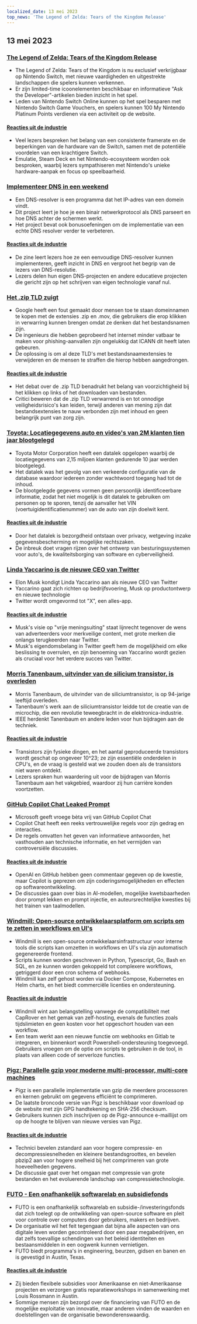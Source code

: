 ```yaml
---
localized_date: 13 mei 2023
top_news: 'The Legend of Zelda: Tears of the Kingdom Release'
---
```




<CallToAction />

<Steps>

## 13 mei 2023

### [The Legend of Zelda: Tears of the Kingdom Release](https://www.zelda.com/tears-of-the-kingdom/)

- The Legend of Zelda: Tears of the Kingdom is nu exclusief verkrijgbaar op Nintendo Switch, met nieuwe vaardigheden en uitgestrekte landschappen die spelers kunnen verkennen.
- Er zijn limited-time icoonelementen beschikbaar en informatieve "Ask the Developer"-artikelen bieden inzicht in het spel.
- Leden van Nintendo Switch Online kunnen op het spel besparen met Nintendo Switch Game Vouchers, en spelers kunnen 100 My Nintendo Platinum Points verdienen via een activiteit op de website.

#### [Reacties uit de industrie](http://news.ycombinator.com/item?id=35912318)

- Veel lezers bespreken het belang van een consistente framerate en de beperkingen van de hardware van de Switch, samen met de potentiële voordelen van een krachtigere Switch.
- Emulatie, Steam Deck en het Nintendo-ecosysteem worden ook besproken, waarbij lezers sympathiseren met Nintendo's unieke hardware-aanpak en focus op speelbaarheid.

### [Implementeer DNS in een weekend](https://implement-dns.wizardzines.com/)

- Een DNS-resolver is een programma dat het IP-adres van een domein vindt.
- Dit project leert je hoe je een binair netwerkprotocol als DNS parseert en hoe DNS achter de schermen werkt.
- Het project bevat ook bonusoefeningen om de implementatie van een echte DNS resolver verder te verbeteren.

#### [Reacties uit de industrie](http://news.ycombinator.com/item?id=35916064)

- De zine leert lezers hoe ze een eenvoudige DNS-resolver kunnen implementeren, geeft inzicht in DNS en vergroot het begrip van de lezers van DNS-resolutie.
- Lezers delen hun eigen DNS-projecten en andere educatieve projecten die gericht zijn op het schrijven van eigen technologie vanaf nul.

### [Het .zip TLD zuigt](https://financialstatement.zip/)

- Google heeft een fout gemaakt door mensen toe te staan domeinnamen te kopen met de extensies .zip en .mov, die gebruikers die erop klikken in verwarring kunnen brengen omdat ze denken dat het bestandsnamen zijn.
- De ingenieurs die hebben geprobeerd het internet minder vatbaar te maken voor phishing-aanvallen zijn ongelukkig dat ICANN dit heeft laten gebeuren.
- De oplossing is om al deze TLD's met bestandsnaamextensies te verwijderen en de mensen te straffen die hierop hebben aangedrongen.

#### [Reacties uit de industrie](http://news.ycombinator.com/item?id=35920336)

- Het debat over de .zip TLD benadrukt het belang van voorzichtigheid bij het klikken op links of het downloaden van bestanden.
- Critici beweren dat de .zip TLD verwarrend is en tot onnodige veiligheidsrisico's kan leiden, terwijl anderen van mening zijn dat bestandsextensies te nauw verbonden zijn met inhoud en geen belangrijk punt van zorg zijn.

### [Toyota: Locatiegegevens auto en video's van 2M klanten tien jaar blootgelegd](https://www.bleepingcomputer.com/news/security/toyota-car-location-data-of-2-million-customers-exposed-for-ten-years/)

- Toyota Motor Corporation heeft een datalek opgelopen waarbij de locatiegegevens van 2,15 miljoen klanten gedurende 10 jaar werden blootgelegd.
- Het datalek was het gevolg van een verkeerde configuratie van de database waardoor iedereen zonder wachtwoord toegang had tot de inhoud.
- De blootgelegde gegevens vormen geen persoonlijk identificeerbare informatie, zodat het niet mogelijk is dit datalek te gebruiken om personen op te sporen, tenzij de aanvaller het VIN (voertuigidentificatienummer) van de auto van zijn doelwit kent.

#### [Reacties uit de industrie](http://news.ycombinator.com/item?id=35919133)

- Door het datalek is bezorgdheid ontstaan over privacy, wetgeving inzake gegevensbescherming en mogelijke rechtszaken.
- De inbreuk doet vragen rijzen over het ontwerp van besturingssystemen voor auto's, de kwaliteitsborging van software en cyberveiligheid.

### [Linda Yaccarino is de nieuwe CEO van Twitter](https://twitter.com/elonmusk/status/1657050349608501249)

- Elon Musk kondigt Linda Yaccarino aan als nieuwe CEO van Twitter
- Yaccarino gaat zich richten op bedrijfsvoering, Musk op productontwerp en nieuwe technologie
- Twitter wordt omgevormd tot "X", een alles-app.

#### [Reacties uit de industrie](http://news.ycombinator.com/item?id=35917912)

- Musk's visie op "vrije meningsuiting" staat lijnrecht tegenover de wens van adverteerders voor merkveilige content, met grote merken die onlangs terugkeerden naar Twitter.
- Musk's eigendomsbelang in Twitter geeft hem de mogelijkheid om elke beslissing te overrulen, en zijn benoeming van Yaccarino wordt gezien als cruciaal voor het verdere succes van Twitter.

### [Morris Tanenbaum, uitvinder van de silicium transistor, is overleden](https://spectrum.ieee.org/in-memoriam-may-2023)

- Morris Tanenbaum, de uitvinder van de siliciumtransistor, is op 94-jarige leeftijd overleden.
- Tanenbaum's werk aan de siliciumtransistor leidde tot de creatie van de microchip, die een revolutie teweegbracht in de elektronica-industrie.
- IEEE herdenkt Tanenbaum en andere leden voor hun bijdragen aan de techniek.

#### [Reacties uit de industrie](http://news.ycombinator.com/item?id=35920261)

- Transistors zijn fysieke dingen, en het aantal geproduceerde transistors wordt geschat op ongeveer 10^23; ze zijn essentiële onderdelen in CPU's, en de vraag is gesteld wat we zouden doen als de transistors niet waren ontdekt.
- Lezers spraken hun waardering uit voor de bijdragen van Morris Tanenbaum aan het vakgebied, waardoor zij hun carrière konden voortzetten.

### [GitHub Copilot Chat Leaked Prompt](https://twitter.com/marvinvonhagen/status/1657060506371346432)

- Microsoft geeft vroege bèta vrij van GitHub Copilot Chat
- Copilot Chat heeft een reeks vertrouwelijke regels voor zijn gedrag en interacties.
- De regels omvatten het geven van informatieve antwoorden, het vasthouden aan technische informatie, en het vermijden van controversiële discussies.

#### [Reacties uit de industrie](http://news.ycombinator.com/item?id=35921375)

- OpenAI en GitHub hebben geen commentaar gegeven op de kwestie, maar Copilot is geprezen om zijn coderingsmogelijkheden en effecten op softwareontwikkeling.
- De discussies gaan over bias in AI-modellen, mogelijke kwetsbaarheden door prompt lekken en prompt injectie, en auteursrechtelijke kwesties bij het trainen van taalmodellen.

### [Windmill: Open-source ontwikkelaarsplatform om scripts om te zetten in workflows en UI's](https://github.com/windmill-labs/windmill)

- Windmill is een open-source ontwikkelaarsinfrastructuur voor interne tools die scripts kan omzetten in workflows en UI's via zijn automatisch gegenereerde frontend.
- Scripts kunnen worden geschreven in Python, Typescript, Go, Bash en SQL, en ze kunnen worden gekoppeld tot complexere workflows, getriggerd door een cron schema of webhooks.
- Windmill kan zelf gehost worden via Docker Compose, Kubernetes en Helm charts, en het biedt commerciële licenties en ondersteuning.

#### [Reacties uit de industrie](http://news.ycombinator.com/item?id=35920082)

- Windmill wint aan belangstelling vanwege de compatibiliteit met CapRover en het gemak van zelf-hosting, evenals de functies zoals tijdslimieten en geen kosten voor het opgeschort houden van een workflow.
- Een team werkt aan een nieuwe functie om webhooks en Gitlab te integreren, en binnenkort wordt Powershell-ondersteuning toegevoegd. Gebruikers vroegen om de optie om scripts te gebruiken in de tool, in plaats van alleen code of serverloze functies.

### [Pigz: Parallelle gzip voor moderne multi-processor, multi-core machines](https://zlib.net/pigz/)

- Pigz is een parallelle implementatie van gzip die meerdere processoren en kernen gebruikt om gegevens efficiënt te comprimeren.
- De laatste broncode versie van Pigz is beschikbaar voor download op de website met zijn GPG handtekening en SHA-256 checksum.
- Gebruikers kunnen zich inschrijven op de Pigz-announce e-maillijst om op de hoogte te blijven van nieuwe versies van Pigz.

#### [Reacties uit de industrie](http://news.ycombinator.com/item?id=35914447)

- Technici bevelen zstandard aan voor hogere compressie- en decompressiesnelheden en kleinere bestandsgroottes, en bevelen pbzip2 aan voor hogere snelheid bij het comprimeren van grote hoeveelheden gegevens.
- De discussie gaat over het omgaan met compressie van grote bestanden en het evoluerende landschap van compressietechnologie.

### [FUTO - Een onafhankelijk softwarelab en subsidiefonds](https://futo.org/)

- FUTO is een onafhankelijk softwarelab en subsidie-/investeringsfonds dat zich toelegt op de ontwikkeling van open-source software en pleit voor controle over computers door gebruikers, makers en bedrijven.
- De organisatie wil het feit tegengaan dat bijna alle aspecten van ons digitale leven worden gecontroleerd door een paar megabedrijven, en dat zelfs toevallige schendingen van het beleid identiteiten en bestaansmiddelen in een oogwenk kunnen vernietigen.
- FUTO biedt programma's in engineering, beurzen, gidsen en banen en is gevestigd in Austin, Texas.

#### [Reacties uit de industrie](http://news.ycombinator.com/item?id=35911406)

- Zij bieden flexibele subsidies voor Amerikaanse en niet-Amerikaanse projecten en verzorgen gratis reparatieworkshops in samenwerking met Louis Rossmann in Austin.
- Sommige mensen zijn bezorgd over de financiering van FUTO en de mogelijke exploitatie van innovatie, maar anderen vinden de waarden en doelstellingen van de organisatie bewonderenswaardig.

</Steps>
